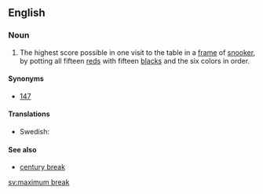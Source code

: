 ==English==

===Noun===
{{en-noun|head=[[maximum]] [[break]]}}

# {{context|snooker|lang=en}} The highest score possible in one visit to the table in a [[frame]] of [[snooker]], by potting all fifteen [[red]]s with fifteen [[black]]s and the six colors in order.

====Synonyms====
* [[147]]

====Translations====
* Swedish: {{t+|sv|maximumbreak|n}}

====See also====
* [[century break]]

[[sv:maximum break]]
